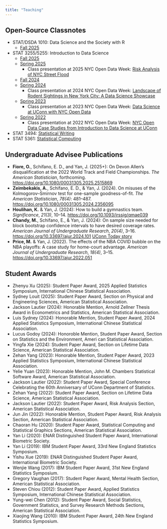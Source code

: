 ```yaml
---
title: "Teaching"
---
```


## Open-Source Classnotes

+ STAT/DSDA 1010: Data Science and the Society with R
    - [Fall 2025](https://statds.github.io/1010f25)
+ STAT 3255/5255: Introduction to Data Science
    - [Fall 2025](https://statds.github.io/ids-f25)
    - [Spring 2025](https://statds.github.io/ids-s25)
        * Class presentation at 2025 NYC Open Data Week: [Risk Analysis of NYC Street Flood]( https://2025.open-data.nyc/event/risk-analysis-of-nyc-street-flooding/)
    - [Fall 2024](https://statds.github.io/ids-f24/)
    - [Spring 2024](https://statds.github.io/ids-s24/)
        * Class presentation at 2024 NYC Open Data Week: [Landscape of Rodent Sightings in New York City: A Data Science Showcase](https://youtu.be/ikPFSuhWvsg?si=eMj6nkScCgxKUmgt)
        <!-- * Data cleaning workshop at 2024 NYC Open Data Week: [Is your data really that dirty? An in-depth look at NYC 311 data to determine its “cleanliness”](https://youtu.be/YkTIEYh7UgM?si=auyNHzxjCu9ztl8u) -->
    - [Spring 2023](https://statds.github.io/ids-s23/)
        * Class presentation at 2023 NYC Open Data Week: [Data Science at UConn with NYC Open Data](https://youtu.be/YV_SC3SS8mg?si=ySKwb2h5WMmTZsb6)
    - [Spring 2022](https://statds.github.io/ids-s22/)
        * Class presentation at 2022 NYC Open Data Week: [NYC Open Data Case Studies from Introduction to Data Science at UConn](https://youtu.be/YV_SC3SS8mg?si=ySKwb2h5WMmTZsb6)
+ STAT 3494: [Statistical Writing](https://statds.github.io/stat-writing/)
+ STAT 5361: [Statistical Computing](https://jun-yan.github.io/stat-5361/)

## Undergraduate Advisee Publications

+ **Fiore, O.**, Schifano, E. D., and Yan, J. (2025+): On Devon
  Allen’s disqualification at the 2022 World Track and Field
  Championships. *The American Statistician*, forthcoming.
<https://doi.org/10.1080/00031305.2025.2515869>
+ **Zeimbekakis, A.**, Schifano, E. D., & Yan, J. (2024). On misuses of the
Kolmogorov--Smirnov test for one-sample goodness-of-fit. *The American
Statistician*, *78(4)*: 481–487.
<https://doi.org/10.1080/00031305.2024.2356095>
+ **Houlihan, K.** & Yan, J. (2024): How to build a gymnastics team.
*Significance*, *21(3)*, 10--14.
<https://doi.org/10.1093/jrssig/qmae039>
+ **Chandy, M.**, Schifano, E., & Yan, J. (2024): On sample size needed for block
bootstrap confidence intervals to have desired coverage rates.
*American Journal of Undergraduate Research*, *20(4)*, 3--16.
<https://doi.org/10.33697/ajur.2024.101>
[UConn Today story](https://today.uconn.edu/2024/04/mathew-chandy-24-college-of-liberal-arts-and-sciences/)
+ **Price, M.** & Yan, J. (2022). The effects of the NBA COVID bubble on the
NBA playoffs: A case study for home-court advantage. *American Journal
of Undergraduate Research*, *18(4)*, 3--15.
<https://doi.org/10.33697/ajur.2022.051>


## Student Awards
+  Zhenyu Xu (2025): Student Paper Award, 2025 Applied Statistics Symposium, International Chinese Statistical Association.
+ Sydney Louit (2025): Student Paper Award, Section on Physical and Engineering Sciences, American Statistical Association.
+ Jackson Lautier (2024): Honorable Mention, Arnold Zellner Thesis Award in Econometrics and Statistics, American Statistical Association.
+ Luis Sydney (2024): Honorable Mention, Student Paper Award, 2024 Applied Statistics Symposium, International Chinese Statistical Association.
+ Lucus Godoy (2024): Honoroble Mention, Student Paper Award, Section on Statistics and the Environment, Ameri can Statistical Association.
+ Yingfa Xie (2024): Student Paper Award, Section on Lifetime Data Science, American Statistical Association.
+ Zehan Yang (2023): Honorable Mention, Student Paper Award, 2023 Applied Statistics Symposium, International Chinese Statistical Association.
+ Yelie Yuan (2023): Honorable Mention, John M. Chambers Statistical Software Award, American Statistical Association.
+ Jackson Lautier (2022): Student Paper Award, Special Conference Celebrating the 60th Anniversary of UConn Department of Statistics.
+ Zehan Yang (2022): Student Paper Award, Section on Lifetime Data Science, American Statistical Association.
+ Jackson Lautier (2022): Student Paper Award, Risk Analysis Section, American Statistical Association.
+ Jun Jin (2022): Honorable Mention, Student Paper Award, Risk Analysis Section, American Statistical Association.
+ Chaoran Hu (2020): Student Paper Award, Statistical Computing and Statistical Graphics Sections, American Statistical Association.
+ Yan Li (2020): ENAR Distinguished Student Paper Award, International Biometric Society.
+ Yan Li (2019): IBM Student Paper Award, 33rd New England Statistics Symposium.
+ Yishu Xue (2019): ENAR Distinguished Student Paper Award, International Biometric Society.
+ Wenjie Wang (2017): IBM Student Paper Award, 31st New England Statistics Symposium.
+ Gregory Vaughan (2017): Student Paper Award, Mental Health Section, American Statistical Association.
+ Steven Chiou (2012): Student Paper Award, Applied Statistics Symposium, International Chinese Statistical Association.
+ Yung-wei Chen (2012): Student Paper Award, Social Statistics, Government Statistics, and Survey Research Methods Sections, American Statistical Association.
+ Xiaojing Wang (2010): IBM Student Paper Award, 24th New England Statistics Symposium.
